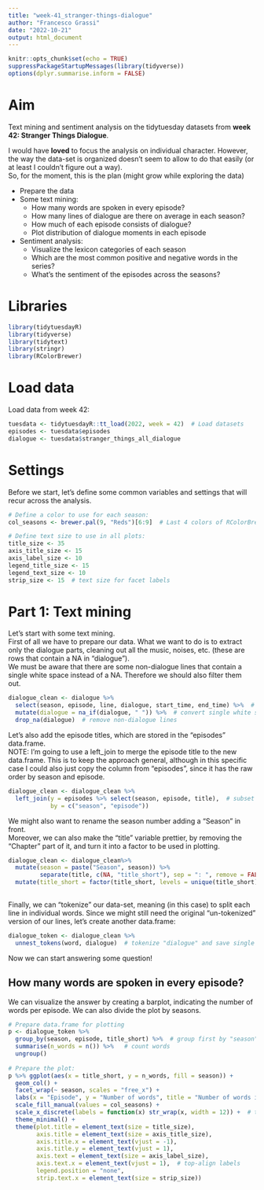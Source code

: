 ```yaml
---
title: "week-41_stranger-things-dialogue"
author: "Francesco Grassi"
date: "2022-10-21"
output: html_document
---
```


```r
knitr::opts_chunk$set(echo = TRUE)
suppressPackageStartupMessages(library(tidyverse))
options(dplyr.summarise.inform = FALSE)
```

# Aim

Text mining and sentiment analysis on the tidytuesday datasets from **week 42: Stranger Things Dialogue**.

I would have **loved** to focus the analysis on individual character. However, the way the data-set is organized doesn't seem to allow to do that easily (or at least I couldn't figure out a way).  
So, for the moment, this is the plan (might grow while exploring the data)

- Prepare the data
- Some text mining:
  - How many words are spoken in every episode?
  - How many lines of dialogue are there on average in each season?
  - How much of each episode consists of dialogue?
  - Plot distribution of dialogue moments in each episode
- Sentiment analysis:
  - Visualize the lexicon categories of each season
  - Which are the most common positive and negative words in the series?
  - What's the sentiment of the episodes across the seasons?

# Libraries
```r
library(tidytuesdayR)
library(tidyverse)
library(tidytext)
library(stringr)
library(RColorBrewer)
```

# Load data

Load data from week 42:
```r
tuesdata <- tidytuesdayR::tt_load(2022, week = 42)  # Load datasets
episodes <- tuesdata$episodes
dialogue <- tuesdata$stranger_things_all_dialogue
```

# Settings

Before we start, let's define some common variables and settings that will recur across the analysis.

```r

# Define a color to use for each season:
col_seasons <- brewer.pal(9, "Reds")[6:9]  # Last 4 colors of RColorBrewer "Reds" palette are nice, in theme, and colorblind friendly

# Define text size to use in all plots:
title_size <- 35
axis_title_size <- 15
axis_label_size <- 10
legend_title_size <- 15
legend_text_size <- 10
strip_size <- 15  # text size for facet labels

```


# Part 1: Text mining

Let's start with some text mining.  
First of all we have to prepare our data. What we want to do is to extract only the dialogue parts, cleaning out all the music, noises, etc. (these are rows that contain a NA in "dialogue").  
We must be aware that there are some non-dialogue lines that contain a single white space instead of a NA. Therefore we should also filter them out.

```r
dialogue_clean <- dialogue %>% 
  select(season, episode, line, dialogue, start_time, end_time) %>%  # select variables of interest
  mutate(dialogue = na_if(dialogue, " ")) %>%  # convert single white spaces in NAs
  drop_na(dialogue)  # remove non-dialogue lines
```

Let's also add the episode titles, which are stored in the "episodes" data.frame.  
NOTE: I'm going to use a left_join to merge the episode title to the new data.frame. This is to keep the approach general, although in this specific case I could also just copy the column from "episodes", since it has the raw order by season and episode.
```r
dialogue_clean <- dialogue_clean %>% 
  left_join(y = episodes %>% select(season, episode, title),  # subset "episodes" df since we don't want to join all columns
            by = c("season", "episode"))
```

We might also want to rename the season number adding a "Season" in front.  
Moreover, we can also make the "title" variable prettier, by removing the "Chapter" part of it, and turn it into a factor to be used in plotting.
```r
dialogue_clean <- dialogue_clean%>% 
  mutate(season = paste("Season", season)) %>% 
         separate(title, c(NA, "title_short"), sep = ": ", remove = FALSE) %>%  # "c(NA, "title_short)" keeps only the second part of the separated string and saves it in "title_short"
  mutate(title_short = factor(title_short, levels = unique(title_short)))  # factorize "title_short" keeping the order of the episodes
  
```

Finally, we can "tokenize" our data-set, meaning (in this case) to split each line in individual words. Since we might still need the original "un-tokenized" version of our lines, let's create another data.frame:
```r
dialogue_token <- dialogue_clean %>% 
  unnest_tokens(word, dialogue)  # tokenize "dialogue" and save single token in "word"
```

Now we can start answering some question!

## How many words are spoken in every episode?

We can visualize the answer by creating a barplot, indicating the number of words per episode. We can also divide the plot by seasons.
```r

# Prepare data.frame for plotting
p <- dialogue_token %>% 
  group_by(season, episode, title_short) %>%  # group first by "season" since episodes are numbered within seasons (add "title_short" to keep it in summary data.frame)
  summarise(n_words = n()) %>%   # count words
  ungroup()
  
# Prepare the plot:
p %>% ggplot(aes(x = title_short, y = n_words, fill = season)) +
  geom_col() +
  facet_wrap(~ season, scales = "free_x") +
  labs(x = "Episode", y = "Number of words", title = "Number of words in every episode of Stranger Things") +
  scale_fill_manual(values = col_seasons) +
  scale_x_discrete(labels = function(x) str_wrap(x, width = 12)) +  # this function breaks the titles into multiple rows
  theme_minimal() +
  theme(plot.title = element_text(size = title_size),
        axis.title = element_text(size = axis_title_size),
        axis.title.x = element_text(vjust = -1),
        axis.title.y = element_text(vjust = 1),
        axis.text = element_text(size = axis_label_size),
        axis.text.x = element_text(vjust = 1),  # top-align labels
        legend.position = "none",
        strip.text.x = element_text(size = strip_size))

```
